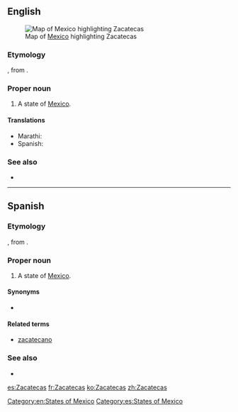 ==English==
[[File:Mexico_map,_MX-ZAC.svg|thumb|Map of [[Mexico]] highlighting Zacatecas]]
===Etymology===
{{etyl|nah}} {{term|zacatecah|zacatēcah|people of the place of grass|lang=nah}}, from {{term|zacatl||grass|lang=nah}}.

===Proper noun===
{{en-proper noun}}

# A state of [[Mexico]].

====Translations====
{{trans-top|state of Mexico}}
* Marathi: {{t-|mr|जाकातेकास|n|tr=zākātekāsa|sc=Deva}}
*Spanish: {{t+|es|Zacatecas|m}}
{{trans-mid}}
{{trans-bottom}}

===See also===
*{{pedialite}}

[[Category:en:States of Mexico]]

----

==Spanish==

===Etymology===
{{etyl|nah|es}} {{term|zacatecah|zacatēcah|people of the place of grass|lang=nah}}, from {{term|zacatl||grass|lang=nah}}.

===Proper noun===
{{es-proper noun|m}}

# A state of [[Mexico]].

====Synonyms====
* {{l|es|ZA}} {{qualifier|abbreviation}}

====Related terms====
*[[zacatecano]]

===See also===
* {{pedialite|lang=es}}

[[Category:es:States of Mexico]]

[[es:Zacatecas]]
[[fr:Zacatecas]]
[[ko:Zacatecas]]
[[zh:Zacatecas]]